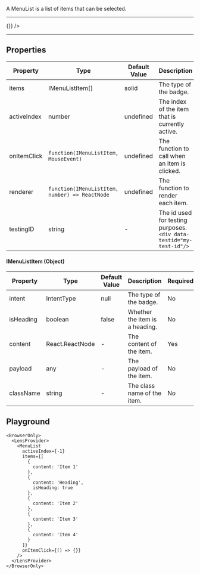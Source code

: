 
A MenuList is a list of items that can be selected.

---


<LensProvider>
  <MenuList
    activeIndex={-1}
    items={[
      {
        content: 'Item 1'
      },
      {
        content: 'Heading',
        isHeading: true
      },
      {
        content: 'Item 2'
      },
      {
        content: 'Item 3'
      },
      {
        content: 'Item 4'
      }
    ]}
    onItemClick={() => {}}
  />
</LensProvider>

---

## Properties

|Property|Type|Default Value|Description|Required|
|---|---|---|---|---|
|items|IMenuListItem[]|solid | The type of the badge.|No|
|activeIndex|number| undefined | The index of the item that is currently active.|No|
|onItemClick|`function(IMenuListItem, MouseEvent)`| undefined | The function to call when an item is clicked.|No|
|renderer|`function(IMenuListItem, number) => ReactNode`| undefined | The function to render each item.|No|
|testingID| string | - | The id used for testing purposes.<br/>`<div data-testid="my-test-id"/>` |No|


#### IMenuListItem (Object)

|Property|Type|Default Value|Description|Required|
|---|---|---|---|---|
|intent|IntentType| null | The type of the badge.|No|
|isHeading|boolean| false | Whether the item is a heading.|No|
|content|React.ReactNode| - | The content of the item.|Yes|
|payload|any| - | The payload of the item.|No|
|className|string| - | The class name of the item.|No|

## Playground

```tsx live
<BrowserOnly>
  <LensProvider>
    <MenuList
      activeIndex={-1}
      items={[
        {
          content: 'Item 1'
        },
        {
          content: 'Heading',
          isHeading: true
        },
        {
          content: 'Item 2'
        },
        {
          content: 'Item 3'
        },
        {
          content: 'Item 4'
        }
      ]}
      onItemClick={() => {}}
    />
  </LensProvider>
</BrowserOnly>
```